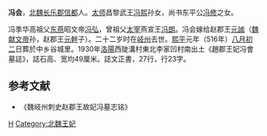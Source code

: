 '''冯会'''{{BD|495年||516年|}}，[[北魏|北魏]][[长乐郡|长乐郡]][[信都|信都]]人。[[太师|太师]]昌黎武王[[冯熙|冯熙]]孙女，尚书东平公[[冯修|冯修]]之女。

冯季华高祖父[[北燕|东燕]]昭文帝[[冯弘|冯弘]]，曾祖父[[太宰|太宰]]燕宣王[[冯朗|冯朗]]。冯会嫁给赵郡王[[元謐|元謐]]（[[魏献文帝|魏献文帝]]孙，赵郡王[[元幹|元幹]]子）。二十二岁时在[[岐州|岐州]]去世。[[熙平|熙平]]元年（516年）[[八月初二|八月初二]]日葬於中乡谷城里。1930年[[洛陽|洛陽]]西陡溝村東北李家凹村南出土《趙郡王妃冯會墓誌》，誌石高、宽均49厘米。誌文正書，27行，行23字。

== 参考文献 ==
* 《魏岐州刺史赵郡王故妃冯墓志铭》

{{DEFAULTSORT:F冯}}
[[Category:长乐冯氏|H]]
[[Category:北魏王妃|Category:北魏王妃]]
